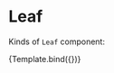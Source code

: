 
<Meta title="MDX/Leaf" component={Leaf} />

# Leaf


Kinds of `Leaf` component:

<ArgsTable of={Leaf} />

<Canvas>
  <Story
    name="Blueberry"
    args={{ name: 'Blueberry', color: LEAVE_COLORS.Blue }}
  >
    {Template.bind({})}
  </Story>
</Canvas>
